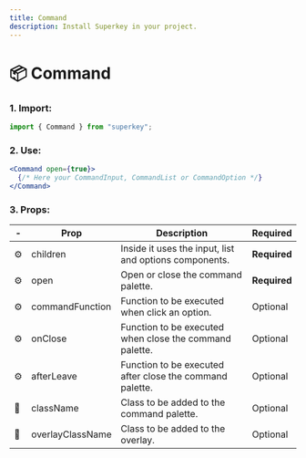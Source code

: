 ```yaml
---
title: Command
description: Install Superkey in your project.
---
```


# **📦 Command**

### 1. Import:

```jsx
import { Command } from "superkey";
```

### 2. Use:

```jsx
<Command open={true}>
  {/* Here your CommandInput, CommandList or CommandOption */}
</Command>
```

### 3. Props:

| -   | Prop             | Description                                              | Required     |
| --- | ---------------- | -------------------------------------------------------- | ------------ |
| ⚙️  | children         | Inside it uses the input, list and options components.   | **Required** |
| ⚙️  | open             | Open or close the command palette.                       | **Required** |
| ⚙️  | commandFunction  | Function to be executed when click an option.            | Optional     |
| ⚙️  | onClose          | Function to be executed when close the command palette.  | Optional     |
| ⚙️  | afterLeave       | Function to be executed after close the command palette. | Optional     |
| 🎨  | className        | Class to be added to the command palette.                | Optional     |
| 🎨  | overlayClassName | Class to be added to the overlay.                        | Optional     |
